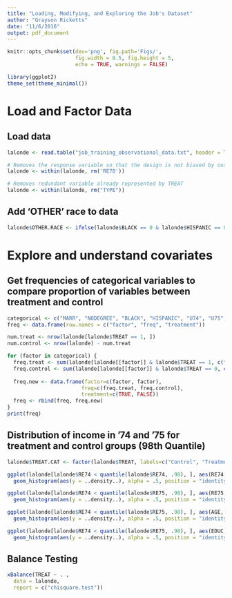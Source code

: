 ```yaml
---
title: "Loading, Modifying, and Exploring the Job's Dataset"
author: "Grayson Ricketts"
date: "11/6/2016"
output: pdf_document
---
```


```r
knitr::opts_chunk$set(dev='png', fig.path='Figs/',
                      fig.width = 8.5, fig.height = 5,
                      echo = TRUE, warnings = FALSE)

library(ggplot2)
theme_set(theme_minimal())
```

# Load and Factor Data

## Load data
```r
lalonde <- read.table("job_training_observational_data.txt", header = TRUE)

# Removes the response variable so that the design is not biased by outcomes
lalonde <- within(lalonde, rm('RE78'))

# Removes redundant variable already represented by TREAT
lalonde <- within(lalonde, rm("TYPE"))
```

## Add 'OTHER' race to data
```r
lalonde$OTHER.RACE <- ifelse(lalonde$BLACK == 0 & lalonde$HISPANIC == 0, 1, 0)
```

# Explore and understand covariates

## Get frequencies of categorical variables to compare proportion of variables between treatment and control
```r
categorical <- c("MARR", "NODEGREE", "BLACK", "HISPANIC", "U74", "U75", "OTHER.RACE")
freq <- data.frame(row.names = c("factor", "freq", "treatment"))

num.treat <- nrow(lalonde[lalonde$TREAT == 1, ])
num.control <- nrow(lalonde) - num.treat

for (factor in categorical) {
  freq.treat <- sum(lalonde[lalonde[[factor]] & lalonde$TREAT == 1, c(factor)]) / num.treat
  freq.control <- sum(lalonde[lalonde[[factor]] & lalonde$TREAT == 0, c(factor)]) / num.control
  
  freq.new <- data.frame(factor=c(factor, factor), 
                        freq=c(freq.treat, freq.control),
                        treatment=c(TRUE, FALSE))
  freq <- rbind(freq, freq.new)
}
print(freq)
```

## Distribution of income in '74 and '75 for treatment and control groups (98th Quantile)

```r
lalonde$TREAT.CAT <- factor(lalonde$TREAT, labels=c("Control", "Treatment"))

ggplot(lalonde[lalonde$RE74 < quantile(lalonde$RE74, .98), ], aes(RE74, fill = factor(TREAT.CAT))) +
  geom_histogram(aes(y = ..density..), alpha = .5, position = "identity")

ggplot(lalonde[lalonde$RE74 < quantile(lalonde$RE75, .98), ], aes(RE75, fill = factor(TREAT.CAT))) +
  geom_histogram(aes(y = ..density..), alpha = .5, position = "identity")

ggplot(lalonde[lalonde$RE74 < quantile(lalonde$RE75, .98), ], aes(AGE, fill = factor(TREAT.CAT))) +
  geom_histogram(aes(y = ..density..), alpha = .5, position = "identity")

ggplot(lalonde[lalonde$RE74 < quantile(lalonde$RE75, .98), ], aes(EDUC, fill = factor(TREAT.CAT))) +
  geom_histogram(aes(y = ..density..), alpha = .5, position = "identity", binwidth = 1)
```

## Balance Testing
```r
xBalance(TREAT ~ . , 
  data = lalonde, 
  report = c("chisquare.test"))
```

